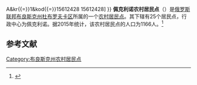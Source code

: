 {{Infobox Settlement
| official_name = 佩克利诺农村居民点
| native_name = Пеклинское сельское поселение
| settlement_type = [[农村居民点|农村居民点]]
| subdivision_type = [[国家|国家]]
| subdivision_type1 = [[州_(俄罗斯)|州]]
| subdivision_type2 = [[区_(苏联)|区]]
| subdivision_name = {{RUS}}
| subdivision_name1 = [[布良斯克州|布良斯克州]]
| subdivision_name2 = [[杜布罗夫卡区|杜布罗夫卡区]]
| seat_type = 行政中心
| seat = 佩克利诺
| population_as_of=2015
| population_footnotes = <ref name=stat />
| population_total = 1166
| coordinates_display = inline,title
| latd =  | latm =  | lats =  | latNS = N
| longd =  | longm =  | longs =  | longEW = E
| timezone = [[莫斯科时间|MSK]]
| utc_offset = +3
| blank_name = [[俄罗斯市政土地区划代码|OKTMO编码]]
| blank_info = [http://classif.spb.ru/classificators/view/tma.php?st{{=}}A&kr{{=}}1&kod{{=}}15612428 15612428]
}}
'''佩克利诺农村居民点'''（{{lang-ru|Пеклинское сельское поселение}}）是[[俄罗斯联邦|俄罗斯联邦]][[布良斯克州|布良斯克州]][[杜布罗夫卡区|杜布罗夫卡区]]所属的一个[[农村居民点|农村居民点]]。其下辖有25个居民点，行政中心为佩克利诺。据2015年统计，该农村居民点的人口为1166人。<ref name=stat>{{cite web |url=http://www.gks.ru/free_doc/doc_2015/bul_dr/mun_obr2015.rar |title=Численность населения Российской Федерации по муниципальным образованиям на 1 января 2015 года |accessdate=2015-08-06 |archiveurl=https://www.webcitation.org/6aaNzOlFO?url=http://www.gks.ru/free_doc/doc_2015/bul_dr/mun_obr2015.rar |archivedate=2015-08-06 |language=ru |deadurl=yes }}</ref>

== 参考文献 ==
{{reflist}}

{{Russia-stub}}

[[Category:布良斯克州农村居民点|Category:布良斯克州农村居民点]]
